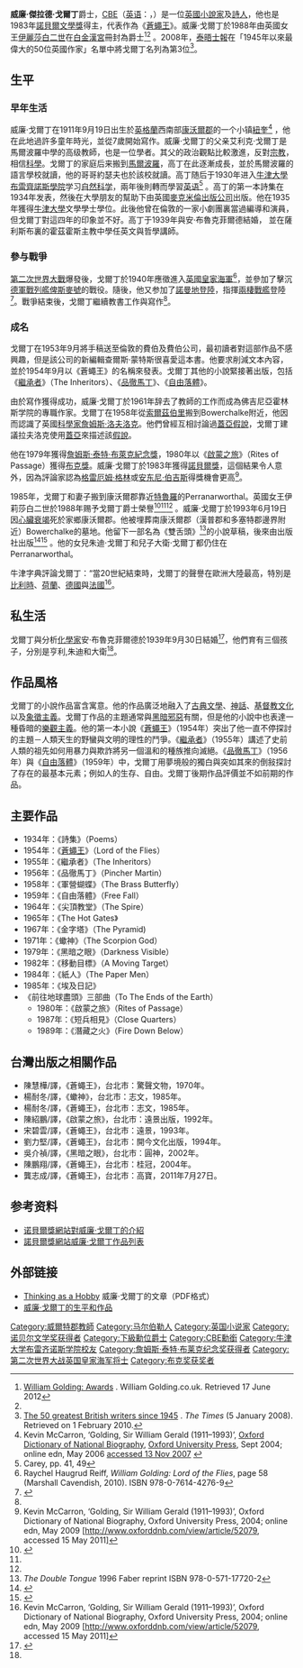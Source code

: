 {{noteTA
|1=zh:戈爾丁; zh-cn:戈尔丁; zh-tw:高汀;
|2=zh-cn:康沃尔; zh-tw:康瓦爾;
}}
{{Infobox writer
| name         = 威廉·戈尔丁{{Nobel icon|1983年諾貝爾文學獎|诺贝尔文学奖}}<br/>William Golding
| birthname    = 威廉·杰拉德·戈尔丁<br/>William Gerald Golding
| image        = William Golding 1983.jpg
| caption      = 1983年的威廉·戈爾丁
| birth_date   = {{Birth date|1911|9|19|df=y}}
| birth_place  = {{ENG}}[[康沃尔郡|康沃尔郡]][[紐奎|紐奎]]
| death_date   = {{death date and age|1993|6|19|1911|9|19|df=y}}
| death_place  = {{ENG}}[[康沃尔郡|康沃尔郡]]{{le|皮纳沃思|Perranarworthal|皮纳沃思}}
| occupation   = 小说家、剧作家、诗人、教师
| nationality  = {{flagicon|UK}}英国
| period       = 20世纪
| alma_mater   = [[牛津大学|牛津大学]]（1935）
| genre        = 冒险小说、历史小说、科幻小说、荒岛小说
| notableworks = 《[[蒼蠅王|蒼蠅王]]》
| spouse       = Ann Brookfield（1939-1995）
| children     = David（子）<br/>Judith Diana（女）
| awards       = [[File:Nobel_prize_medal.svg|20px]][[诺贝尔文学奖|诺贝尔文学奖]]（1983）<br>[[布克奖|布克奖]]（1980）
| influences   = [[儒勒·凡尔纳|儒勒·凡尔纳]]、[[约翰·弥尔顿|约翰·弥尔顿]]、[[赫伯特·乔治·威尔斯|赫伯特·乔治·威尔斯]]
| influenced   = [[斯蒂芬·金|斯蒂芬·金]]
}}
'''威廉·傑拉德·戈爾丁'''爵士，[[大英帝国勋章|CBE]]（[[英语|英语]]：{{lang|en|Sir '''William Gerald Golding'''}}，{{bd|1911年|9月19日|1993年|6月19日|catIdx=G}}）是一位[[英國|英國]][[小說家|小說家]]及[[詩人|詩人]]，他也是1983年[[諾貝爾文學獎|諾貝爾文學獎]]得主，代表作為《[[蠅王|蒼蠅王]]》。威廉·戈爾丁於1988年由英國女王[[伊麗莎白二世|伊麗莎白二世]]在[[白金漢宮|白金漢宮]]冊封為爵士<ref name="#1">[http://www.william-golding.co.uk/life--photos/awards.aspx William Golding: Awards] {{Wayback|url=http://www.william-golding.co.uk/life--photos/awards.aspx |date=20120521133911 }}. William Golding.co.uk. Retrieved 17 June 2012</ref><ref name="Lambert"/> 。2008年，[[泰晤士報|泰晤士報]]在「1945年以來最偉大的50位英國作家」名單中將戈爾丁名列為第3位<ref>[http://entertainment.timesonline.co.uk/tol/arts_and_entertainment/books/article3127837.ece The 50 greatest British writers since 1945] {{Wayback|url=http://entertainment.timesonline.co.uk/tol/arts_and_entertainment/books/article3127837.ece |date=20110906033150 }}. ''The Times'' (5 January 2008). Retrieved on 1 February 2010.</ref>。

==生平==
=== 早年生活 ===
威廉·戈爾丁在1911年9月19日出生於[[英格蘭|英格蘭]]西南部[[康沃爾郡|康沃爾郡]]的一个小镇[[紐奎|紐奎]]<ref name=ODNB>Kevin McCarron, ‘Golding, Sir William Gerald (1911–1993)’, [[Oxford_Dictionary_of_National_Biography|Oxford Dictionary of National Biography]], [[Oxford_University_Press|Oxford University Press]], Sept 2004; online edn, May 2006 [http://www.oxforddnb.com/view/article/52079  accessed 13 Nov 2007] {{Wayback|url=http://www.oxforddnb.com/view/article/52079 |date=20150924160019 }}</ref> ，他在此地過許多童年時光，並從7歲開始寫作。威廉·戈爾丁的父亲艾利克·戈爾丁是馬爾波羅中學的高级教師，也是一位學者。其父的政治觀點比較激進，反對[[宗教|宗教]]，相信[[科學|科學]]。戈爾丁的家庭后来搬到[[馬爾波羅|馬爾波羅]]，高丁在此逐漸成長，並於馬爾波羅的語言學校就讀，他的哥哥約瑟夫也於該校就讀。高丁随后于1930年进入[[牛津大學布雷齊諾斯學院|牛津大學布雷齊諾斯學院]]学习[[自然科学|自然科学]]，兩年後則轉而學習[[英语|英语]]<ref>Carey, pp. 41, 49</ref> 。高丁的第一本詩集在1934年发表，然後在大學朋友的幫助下由英國[[麥克米倫出版公司|麥克米倫出版公司]]出版。他在1935年獲得[[牛津大學|牛津大學]]文學學士學位。此後他曾在倫敦的一家小劇團裏當過編導和演員，但戈爾丁對這四年的印象並不好。高丁于1939年與安·布魯克菲爾德結婚， 並在薩利斯布裏的霍茲霍斯主教中學任英文與哲學講師。

===參与戰爭===
[[第二次世界大戰|第二次世界大戰]]爆發後，戈爾丁於1940年應徵進入[[英國皇家海軍|英國皇家海軍]]<ref>Raychel Haugrud Reiff, ''William Golding: Lord of the Flies'', page 58 (Marshall Cavendish, 2010). ISBN 978-0-7614-4276-9</ref>，並參加了擊沉[[德軍|德軍]][[戰列艦|戰列艦]][[俾斯麥號|俾斯麥號]]的戰役。隨後，他又参加了[[諾曼地登陸|諾曼地登陸]]，指揮[[兩棲戰艦|兩棲戰艦]]登陸<ref>{{cite book| last=Mortimer | first=John | authorlink=John Mortimer| title=Character Parts| location=London| publisher=Penguin | year=1986| isbn=0-14-008959-4}}</ref>。戰爭結束後，戈爾丁繼續教書工作與寫作<ref name=ODNB/>。

=== 成名 ===
戈爾丁在1953年9月將手稿送至倫敦的費伯及費伯公司，最初讀者對這部作品不感興趣，但是該公司的新編輯查爾斯·蒙特斯很喜愛這本書。他要求削減文本內容，並於1954年9月以《蒼蠅王》的名稱來發表。戈爾丁其他的小說緊接著出版，包括《[[繼承者|繼承者]]》（The Inheritors）、《[[品徹馬丁|品徹馬丁]]》、《[[自由落體|自由落體]]》。

由於寫作獲得成功，威廉·戈爾丁於1961年辞去了教師的工作而成為佛吉尼亞霍林斯学院的專職作家。戈爾丁在1958年從[[索爾茲伯里|索爾茲伯里]]搬到Bowerchalke附近，他因而認識了英國[[科學家|科學家]][[詹姆斯·洛夫洛克|詹姆斯·洛夫洛克]]。他們曾經互相討論過[[蓋亞假說|蓋亞假說]]，戈爾丁建議拉夫洛克使用[[蓋亞|蓋亞]]來描述該[[假說|假說]]。

他在1979年獲得[[詹姆斯·泰特·布萊克紀念獎|詹姆斯·泰特·布萊克紀念獎]]，1980年以《[[啟蒙之旅|啟蒙之旅]]》（Rites of Passage）獲得[[布克獎|布克獎]]。威廉·戈爾丁於1983年獲得[[諾貝爾獎|諾貝爾獎]]，這個結果令人意外，因為評論家認為[[格雷厄姆·格林|格雷厄姆·格林]]或[[安东尼·伯吉斯|安东尼·伯吉斯]]得獎機會更高<ref name="oxforddnb.com">Kevin McCarron, ‘Golding, Sir William Gerald (1911–1993)’, Oxford Dictionary of National Biography, Oxford University Press, 2004; online edn, May 2009 [http://www.oxforddnb.com/view/article/52079, accessed 15 May 2011]</ref>。

1985年，戈爾丁和妻子搬到康沃爾郡靠近[[特魯羅|特魯羅]]的Perranarworthal。英國女王伊莉莎白二世於1988年赐予戈爾丁爵士榮譽<ref>
{{London Gazette|issue=51558 |date=13 December 1988 |startpage=13986 |endpage= |supp= |accessdate=25 May 2010}}</ref><ref name="#1"/><ref name="Lambert"/> 。威廉·戈爾丁於1993年6月19日因[[心臟衰竭|心臟衰竭]]死於家鄉康沃爾郡。他被埋葬南康沃爾郡（漢普郡和多塞特郡邊界附近）Bowerchalke的墓地。他留下一部名為《雙舌頭》<ref>''The Double Tongue'' 1996 Faber reprint ISBN 978-0-571-17720-2</ref>的小說草稿，後來由出版社出版<ref name="Lambert">{{cite news| author=Bruce Lambert| title=William Golding Is Dead at 81; The Author of 'Lord of the Flies'| url=http://www.nytimes.com/learning/general/onthisday/bday/0919.html| work=The New York Times| date=20 June 1993| accessdate=6 September 2007| archive-date=2017-11-14| archive-url=https://web.archive.org/web/20171114134907/http://www.nytimes.com/learning/general/onthisday/bday/0919.html| dead-url=no}}</ref><ref>{{cite book| last=Golding | first=William | title=The Double Tongue| location=London| publisher=Faber | year=1996| isbn=978-0-571-17803-2}}</ref> 。他的女兒朱迪·戈爾丁和兒子大衛·戈爾丁都仍住在Perranarworthal。

牛津字典評論戈爾丁：“當20世紀結束時，戈爾丁的聲譽在歐洲大陸最高，特別是[[比利時|比利時]]、[[荷蘭|荷蘭]]、[[德國|德國]]與[[法國|法國]]<ref name="oxforddnb.com">Kevin McCarron, ‘Golding, Sir William Gerald (1911–1993)’, Oxford Dictionary of National Biography, Oxford University Press, 2004; online edn, May 2009 [http://www.oxforddnb.com/view/article/52079, accessed 15 May 2011]</ref>。

==私生活==
戈爾丁與分析[[化學家|化學家]]安·布魯克菲爾德於1939年9月30日結婚<ref name="bloom">{{cite book |title=William Golding's Lord of the flies; Bloom's modern critical interpretations |url=https://archive.org/details/williamgoldingsl00bloo |pages=[https://archive.org/details/williamgoldingsl00bloo/page/161 161]–165 |author=Harold Bloom |isbn=0-7910-9826-5 |year=2008 |publisher=Infobase Publishing}}</ref>，他們育有三個孩子，分別是亨利,朱迪和大衛<ref name="ODNB"/>。

== 作品風格 ==

戈爾丁的小說作品富含寓意。他的作品廣泛地融入了[[古典文學|古典文學]]、[[神話|神話]]、[[基督教文化|基督教文化]]以及[[象徵主義|象徵主義]]。戈爾丁作品的主題通常與[[黑暗|黑暗]][[邪惡|邪惡]]有關，但是他的小說中也表達一種昏暗的[[樂觀主義|樂觀主義]]。他的第一本小說《[[蒼蠅王|蒼蠅王]]》（1954年）突出了他一直不停探討的主題－人類天生的野蠻與文明的理性的鬥爭。《[[繼承者|繼承者]]》（1955年）講述了史前人類的祖先如何用暴力與欺詐將另一個溫和的種族推向滅絕。《[[品徹馬丁|品徹馬丁]]》（1956年）與《[[自由落體|自由落體]]》（1959年）中，戈爾丁用夢境般的獨白與突如其來的倒敍探討了存在的最基本元素；例如人的生存、自由。戈爾丁後期作品評價並不如前期的作品。

== 主要作品 ==
*1934年：《詩集》（Poems）
*1954年：《[[蝇王|蒼蠅王]]》（Lord of the Flies）
*1955年：《繼承者》（The Inheritors）
*1956年：《品徹馬丁》（Pincher Martin）
*1958年：《軍營蝴蝶》（The Brass Butterfly）
*1959年：《自由落體》（Free Fall）
*1964年：《尖頂教堂》（The Spire）
*1965年：《The Hot Gates》
*1967年：《金字塔》（The Pyramid)
*1971年：《蠍神》（The Scorpion God）
*1979年：《黑暗之眼》（Darkness Visible）
*1982年：《移動目標》（A Moving Target）
*1984年：《紙人》（The Paper Men）
*1985年：《埃及日記》
*《前往地球盡頭》三部曲（To The Ends of the Earth）
**1980年：《啟蒙之旅》（Rites of Passage）
**1987年：《短兵相見》（Close Quarters）
**1989年：《潛藏之火》（Fire Down Below）

== 台灣出版之相關作品 ==
*陳慧樺/譯，《蒼蠅王》，台北市：驚聲文物，1970年。
*楊耐冬/譯，《蠍神》，台北市：志文，1985年。
*楊耐冬/譯，《蒼蠅王》，台北市：志文，1985年。
*陳紹鵬/譯，《啟蒙之旅》，台北市：遠景出版，1992年。
*宋碧雲/譯，《蒼蠅王》，台北市：遠景，1993年。
*劉力堅/譯，《蒼蠅王》，台北市：開今文化出版，1994年。
*吳介禎/譯，《黑暗之眼》，台北市：圓神，2002年。
*陳鵬翔/譯，《蒼蠅王》，台北市：桂冠，2004年。
*龔志成/譯，《蒼蠅王》，台北市：高寶，2011年7月27日。

== 参考资料 ==

{{Reflist|35em}}
*[https://www.nobelprize.org/prizes/literature/1983/golding/facts/ 诺貝爾獎網站對威廉·戈爾丁的介紹] {{Wayback|url=https://www.nobelprize.org/prizes/literature/1983/golding/facts/ |date=20210814132747 }}
*[http://nobelprize.org/nobel_prizes/literature/laureates/1983/golding-bibl.html 諾貝爾獎網站威廉·戈爾丁作品列表] {{Wayback|url=http://nobelprize.org/nobel_prizes/literature/laureates/1983/golding-bibl.html |date=20170725185449 }}

== 外部链接 ==
*[http://www.gmsdk12.org/Downloads/Thinking%20as%20a%20Hobby2.pdf Thinking as a Hobby] {{Wayback|url=http://www.gmsdk12.org/Downloads/Thinking%20as%20a%20Hobby2.pdf |date=20200914184905 }}威廉·戈爾丁的文章（PDF格式）
*[https://web.archive.org/web/20101006042133/http://www.edupaperback.org/showauth.cfm?authid=92 威廉·戈爾丁的生平和作品]

{{诺贝尔文学奖获得者 (1976年-2000年)}}
{{詹姆斯·泰特·布莱克纪念奖获得者}}
{{布克奖}}

{{Authority control}}
{{DEFAULTSORT:Golding, Sir William}}
[[Category:威爾特郡教師|Category:威爾特郡教師]]
[[Category:马尔伯勒人|Category:马尔伯勒人]]
[[Category:英国小说家|Category:英国小说家]]
[[Category:诺贝尔文学奖获得者|Category:诺贝尔文学奖获得者]]
[[Category:下級勳位爵士|Category:下級勳位爵士]]
[[Category:CBE勳銜|Category:CBE勳銜]]
[[Category:牛津大学布雷齐诺斯学院校友|Category:牛津大学布雷齐诺斯学院校友]]
[[Category:詹姆斯·泰特·布莱克纪念奖获得者|Category:詹姆斯·泰特·布莱克纪念奖获得者]]
[[Category:第二次世界大战英国皇家海军将士|Category:第二次世界大战英国皇家海军将士]]
[[Category:布克奖获奖者|Category:布克奖获奖者]]